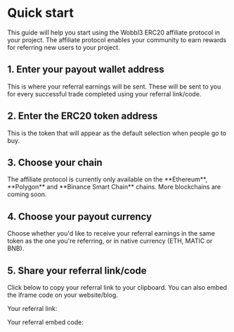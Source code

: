
# Quick start

This guide will help you start using the Wobbl3 ERC20 affiliate protocol in your project. The affiliate protocol enables your community to earn rewards for referring new users to your project. 

## 1. Enter your payout wallet address

This is where your referral earnings will be sent. These will be sent to you for every successful trade completed using your referral link/code.

<InputWalletAddress />

## 2. Enter the ERC20 token address

This is the token that will appear as the default selection when people go to buy.

<InputERC20ContractAddress />

## 3. Choose your chain

<Callout type="info" emoji="ℹ️">
    The affiliate protocol is currently only available on the **Ethereum**, **Polygon** and **Binance Smart Chain** chains. More blockchains are coming soon.
</Callout>

<SelectChain />

## 4. Choose your payout currency

Choose whether you'd like to receive your referral earnings in the same token as the one you're referring, or in native currency (ETH, MATIC or BNB).

<InputSelectPayoutCurrency />

## 5. Share your referral link/code

Click below to copy your referral link to your clipboard. You can also embed the iframe code on your website/blog.

Your referral link:
<InputURL />

Your referral embed code:
<TextareaIframeCode />
<IframeSample />

